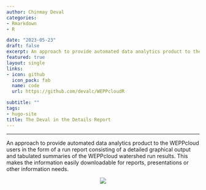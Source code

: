 ```yaml
---
author: Chinmay Deval
categories:
- Rmarkdown
- R

date: "2023-05-23"
draft: false
excerpt: An approach to provide automated data analytics product to the WEPPcloud users in the form of a run report consisting of a detailed graphical output and tabulated summaries of the WEPPcloud watershed run results. This makes the information easily downloadable for reports, presentations or other information needs.
featured: true
layout: single
links:
- icon: github
  icon_pack: fab
  name: code
  url: https://github.com/devalc/WEPPcloudR

subtitle: ""
tags:
- hugo-site
title: The Deval in the Details Report
---
```

***
An approach to provide automated data analytics product to the WEPPcloud users in the form of a run report consisting of a detailed graphical output and tabulated summaries of the WEPPcloud watershed run results. This makes the information easily downloadable for reports, presentations or other information needs.
<p align="center">
  <img src="weppcloudR_featured.gif">
</p>
